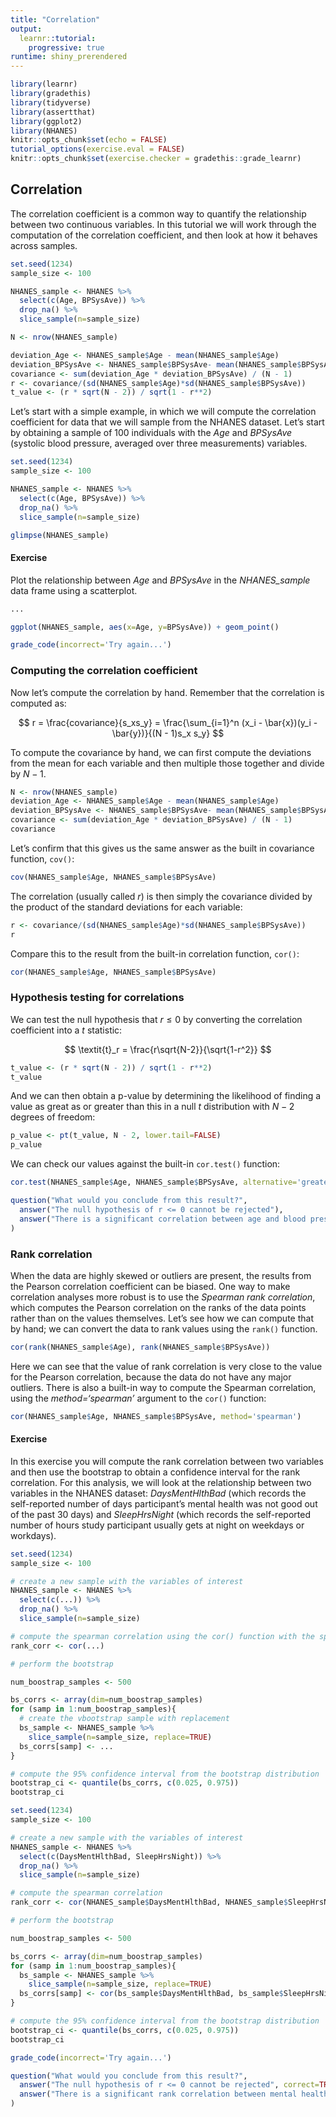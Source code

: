 ```yaml
---
title: "Correlation"
output: 
  learnr::tutorial:
    progressive: true
runtime: shiny_prerendered
---
```


```r
library(learnr)
library(gradethis)
library(tidyverse)
library(assertthat)
library(ggplot2)
library(NHANES)
knitr::opts_chunk$set(echo = FALSE)
tutorial_options(exercise.eval = FALSE)
knitr::opts_chunk$set(exercise.checker = gradethis::grade_learnr)

```

## Correlation

The correlation coefficient is a common way to quantify the relationship between two continuous variables.  In this tutorial we will work through the computation of the correlation coefficient, and then look at how it behaves across samples.

```r
set.seed(1234)
sample_size <- 100

NHANES_sample <- NHANES %>%
  select(c(Age, BPSysAve)) %>%
  drop_na() %>%
  slice_sample(n=sample_size)

N <- nrow(NHANES_sample)

deviation_Age <- NHANES_sample$Age - mean(NHANES_sample$Age)
deviation_BPSysAve <- NHANES_sample$BPSysAve- mean(NHANES_sample$BPSysAve)
covariance <- sum(deviation_Age * deviation_BPSysAve) / (N - 1)
r <- covariance/(sd(NHANES_sample$Age)*sd(NHANES_sample$BPSysAve))
t_value <- (r * sqrt(N - 2)) / sqrt(1 - r**2)

```

Let's start with a simple example, in which we will compute the correlation coefficient for data that we will sample from the NHANES dataset.  Let's start by obtaining a sample of 100 individuals with the *Age* and *BPSysAve* (systolic blood pressure, averaged over three measurements) variables.

```r
set.seed(1234)
sample_size <- 100

NHANES_sample <- NHANES %>%
  select(c(Age, BPSysAve)) %>%
  drop_na() %>%
  slice_sample(n=sample_size)

glimpse(NHANES_sample)
```


#### Exercise

Plot the relationship between *Age* and *BPSysAve* in the *NHANES_sample* data frame using a scatterplot.

```r
...

```

```r
ggplot(NHANES_sample, aes(x=Age, y=BPSysAve)) + geom_point()
```


```r
grade_code(incorrect='Try again...')
```

### Computing the correlation coefficient

Now let's compute the correlation by hand.  Remember that the correlation is computed as:

$$
r = \frac{covariance}{s_xs_y} = \frac{\sum_{i=1}^n (x_i - \bar{x})(y_i - \bar{y})}{(N - 1)s_x s_y}
$$

To compute the covariance by hand, we can first compute the deviations from the mean for each variable and then multiple those together and divide by $N - 1$.

```r
N <- nrow(NHANES_sample)
deviation_Age <- NHANES_sample$Age - mean(NHANES_sample$Age)
deviation_BPSysAve <- NHANES_sample$BPSysAve- mean(NHANES_sample$BPSysAve)
covariance <- sum(deviation_Age * deviation_BPSysAve) / (N - 1)
covariance
```

Let's confirm that this gives us the same answer as the built in covariance function, `cov()`:

```r
cov(NHANES_sample$Age, NHANES_sample$BPSysAve)
```

The correlation (usually called *r*) is then simply the covariance divided by the product of the standard deviations for each variable:

```r
r <- covariance/(sd(NHANES_sample$Age)*sd(NHANES_sample$BPSysAve))
r
```

Compare this to the result from the built-in correlation function, `cor()`:

```r
cor(NHANES_sample$Age, NHANES_sample$BPSysAve)

```


### Hypothesis testing for correlations

We can test the null hypothesis that $r \le 0$ by converting the correlation coefficient into a *t* statistic:

$$
\textit{t}_r =  \frac{r\sqrt{N-2}}{\sqrt{1-r^2}}
$$

```r
t_value <- (r * sqrt(N - 2)) / sqrt(1 - r**2)
t_value
```

And we can then obtain a p-value by determining the likelihood of finding a value as great as or greater than this in a null *t* distribution with $N - 2$ degrees of freedom:

```r
p_value <- pt(t_value, N - 2, lower.tail=FALSE)
p_value
```

We can check our values against the built-in `cor.test()` function:

```r
cor.test(NHANES_sample$Age, NHANES_sample$BPSysAve, alternative='greater')
```

```r
question("What would you conclude from this result?",
  answer("The null hypothesis of r <= 0 cannot be rejected"),
  answer("There is a significant correlation between age and blood pressure", correct=TRUE)
)
```

### Rank correlation

When the data are highly skewed or outliers are present, the results from the Pearson correlation coefficient can be biased. One way to make correlation analyses more robust is to use the *Spearman rank correlation*, which computes the Pearson correlation on the ranks of the data points rather than on the values themselves.  Let's see how we can compute that by hand; we can convert the data to rank values using the `rank()` function.

```r
cor(rank(NHANES_sample$Age), rank(NHANES_sample$BPSysAve))

```

Here we can see that the value of rank correlation is very close to the value for the Pearson correlation, because the data do not have any major outliers.  There is also a built-in way to compute the Spearman correlation, using the *method='spearman'* argument to the `cor()` function:

```r
cor(NHANES_sample$Age, NHANES_sample$BPSysAve, method='spearman')

```

#### Exercise

In this exercise you will compute the rank correlation between two variables and then use the bootstrap to obtain a confidence interval for the rank correlation.  For this analysis, we will look at the relationship between two variables in the NHANES dataset: *DaysMentHlthBad* (which records the self-reported number of days participant's mental health was not good out of the past 30 days) and *SleepHrsNight* (which records the self-reported number of hours study participant usually gets at night on weekdays or workdays). 

```r
set.seed(1234)
sample_size <- 100

# create a new sample with the variables of interest
NHANES_sample <- NHANES %>%
  select(c(...)) %>%
  drop_na() %>%
  slice_sample(n=sample_size)

# compute the spearman correlation using the cor() function with the spearman method
rank_corr <- cor(...)

# perform the bootstrap

num_boostrap_samples <- 500

bs_corrs <- array(dim=num_boostrap_samples)
for (samp in 1:num_boostrap_samples){
  # create the vbootstrap sample with replacement
  bs_sample <- NHANES_sample %>%
    slice_sample(n=sample_size, replace=TRUE)
  bs_corrs[samp] <- ...
}

# compute the 95% confidence interval from the bootstrap distribution
bootstrap_ci <- quantile(bs_corrs, c(0.025, 0.975))
bootstrap_ci
```

```r

set.seed(1234)
sample_size <- 100

# create a new sample with the variables of interest
NHANES_sample <- NHANES %>%
  select(c(DaysMentHlthBad, SleepHrsNight)) %>%
  drop_na() %>%
  slice_sample(n=sample_size)

# compute the spearman correlation
rank_corr <- cor(NHANES_sample$DaysMentHlthBad, NHANES_sample$SleepHrsNight, method='spearman')

# perform the bootstrap

num_boostrap_samples <- 500

bs_corrs <- array(dim=num_boostrap_samples)
for (samp in 1:num_boostrap_samples){
  bs_sample <- NHANES_sample %>%
    slice_sample(n=sample_size, replace=TRUE)
  bs_corrs[samp] <- cor(bs_sample$DaysMentHlthBad, bs_sample$SleepHrsNight, method='spearman')
}

# compute the 95% confidence interval from the bootstrap distribution
bootstrap_ci <- quantile(bs_corrs, c(0.025, 0.975))
bootstrap_ci

```

```r
grade_code(incorrect='Try again...')
```


```r
question("What would you conclude from this result?",
  answer("The null hypothesis of r <= 0 cannot be rejected", correct=TRUE),
  answer("There is a significant rank correlation between mental health and hours of sleep")
)
```


